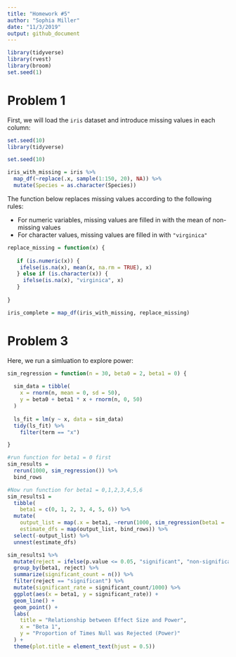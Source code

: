 ```yaml
---
title: "Homework #5"
author: "Sophia Miller"
date: "11/3/2019"
output: github_document
---
```

```r
library(tidyverse)
library(rvest)
library(broom)
set.seed(1)
```

# Problem 1

First, we will load the `iris` dataset and introduce missing values in each column: 

```r
set.seed(10)
library(tidyverse)

set.seed(10)

iris_with_missing = iris %>% 
  map_df(~replace(.x, sample(1:150, 20), NA)) %>%
  mutate(Species = as.character(Species))
```

The function below replaces missing values according to the following rules:

* For numeric variables, missing values are filled in with the mean of non-missing values
* For character values, missing values are filled in with `"virginica"`

```r
replace_missing = function(x) {
  
   if (is.numeric(x)) {
    ifelse(is.na(x), mean(x, na.rm = TRUE), x)
   } else if (is.character(x)) {
     ifelse(is.na(x), "virginica", x)
   }
     
}

iris_complete = map_df(iris_with_missing, replace_missing)
```

# Problem 3

Here, we run a simluation to explore power: 

```r
sim_regression = function(n = 30, beta0 = 2, beta1 = 0) {
  
  sim_data = tibble(
    x = rnorm(n, mean = 0, sd = 50),
    y = beta0 + beta1 * x + rnorm(n, 0, 50)
  )
  
  ls_fit = lm(y ~ x, data = sim_data)
  tidy(ls_fit) %>% 
    filter(term == "x")

}

#run function for beta1 = 0 first
sim_results = 
  rerun(1000, sim_regression()) %>% 
  bind_rows

#Now run function for beta1 = 0,1,2,3,4,5,6
sim_results1 = 
  tibble(
    beta1 = c(0, 1, 2, 3, 4, 5, 6)) %>% 
  mutate(
    output_list = map(.x = beta1, ~rerun(1000, sim_regression(beta1 = .x))),
    estimate_dfs = map(output_list, bind_rows)) %>% 
  select(-output_list) %>% 
  unnest(estimate_dfs)
```

```r
sim_results1 %>% 
  mutate(reject = ifelse(p.value <= 0.05, "significant", "non-significant")) %>% 
  group_by(beta1, reject) %>% 
  summarize(significant_count = n()) %>% 
  filter(reject == "significant") %>% 
  mutate(significant_rate = significant_count/1000) %>% 
  ggplot(aes(x = beta1, y = significant_rate)) + 
  geom_line() +
  geom_point() +
  labs(
    title = "Relationship between Effect Size and Power",
    x = "Beta 1",
    y = "Proportion of Times Null was Rejected (Power)"
  ) +
  theme(plot.title = element_text(hjust = 0.5))
```

